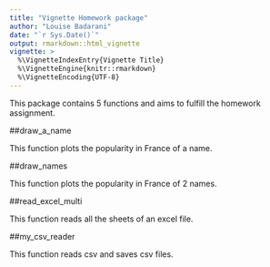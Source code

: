 ```yaml
---
title: "Vignette Homework package"
author: "Louise Badarani"
date: "`r Sys.Date()`"
output: rmarkdown::html_vignette
vignette: >
  %\VignetteIndexEntry{Vignette Title}
  %\VignetteEngine{knitr::rmarkdown}
  %\VignetteEncoding{UTF-8}
---
```


This package contains 5 functions and aims to fulfill the homework assignment.

##draw_a_name

This function plots the popularity in France of a name.


##draw_names

This function plots the popularity in France of 2 names.


##read_excel_multi

This function reads all the sheets of an excel file.


##my_csv_reader

This function reads csv and saves csv files.


